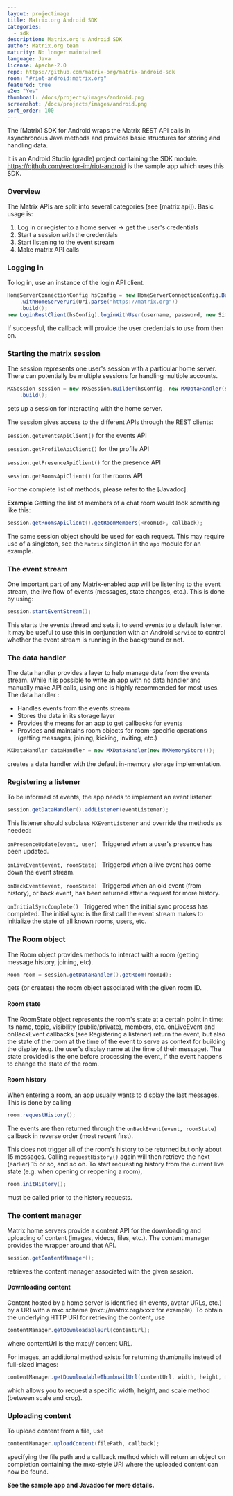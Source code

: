 ```yaml
---
layout: projectimage
title: Matrix.org Android SDK
categories: 
  - sdk
description: Matrix.org's Android SDK
author: Matrix.org team
maturity: No longer maintained
language: Java
license: Apache-2.0
repo: https://github.com/matrix-org/matrix-android-sdk
room: "#riot-android:matrix.org"
featured: true
e2e: "Yes"
thumbnail: /docs/projects/images/android.png
screenshot: /docs/projects/images/android.png
sort_order: 100
---
```


The [Matrix] SDK for Android wraps the Matrix REST API calls in asynchronous Java methods and provides basic structures for storing and handling data.

It is an Android Studio (gradle) project containing the SDK module.
https://github.com/vector-im/riot-android is the sample app which uses this SDK.

### Overview

The Matrix APIs are split into several categories (see [matrix api]).
Basic usage is:

 1. Log in or register to a home server -> get the user's credentials
 2. Start a session with the credentials
 3. Start listening to the event stream
 3. Make matrix API calls

### Logging in

To log in, use an instance of the login API client.

```java
HomeServerConnectionConfig hsConfig = new HomeServerConnectionConfig.Builder()
    .withHomeServerUri(Uri.parse("https://matrix.org"))
    .build();
new LoginRestClient(hsConfig).loginWithUser(username, password, new SimpleApiCallback<Credentials>());
```

If successful, the callback will provide the user credentials to use from then on.

### Starting the matrix session

The session represents one user's session with a particular home server. There can potentially be multiple sessions for handling multiple accounts.

```java
MXSession session = new MXSession.Builder(hsConfig, new MXDataHandler(store, credentials), getApplicationContext())
    .build();
```

sets up a session for interacting with the home server.

The session gives access to the different APIs through the REST clients:

```session.getEventsApiClient()``` for the events API

```session.getProfileApiClient()``` for the profile API

```session.getPresenceApiClient()``` for the presence API

```session.getRoomsApiClient()``` for the rooms API

For the complete list of methods, please refer to the [Javadoc].

**Example**
Getting the list of members of a chat room would look something like this:

```java
session.getRoomsApiClient().getRoomMembers(<roomId>, callback);
```

The same session object should be used for each request. This may require use
of a singleton, see the ```Matrix``` singleton in the ```app``` module for an
example.

### The event stream

One important part of any Matrix-enabled app will be listening to the event stream, the live flow of events (messages, state changes, etc.).
This is done by using:

```java
session.startEventStream();
```

This starts the events thread and sets it to send events to a default listener.
It may be useful to use this in conjunction with an Android ```Service``` to
control whether the event stream is running in the background or not.

### The data handler

The data handler provides a layer to help manage data from the events stream. While it is possible to write an app with no
data handler and manually make API calls, using one is highly recommended for most uses. The data handler :

 * Handles events from the events stream
 * Stores the data in its storage layer
 * Provides the means for an app to get callbacks for events
 * Provides and maintains room objects for room-specific operations (getting messages, joining, kicking, inviting, etc.)

```java
MXDataHandler dataHandler = new MXDataHandler(new MXMemoryStore());
```

creates a data handler with the default in-memory storage implementation.

### Registering a listener

To be informed of events, the app needs to implement an event listener.

```java
session.getDataHandler().addListener(eventListener);
```

This listener should subclass ```MXEventListener``` and override the methods as needed:

```onPresenceUpdate(event, user) ```
Triggered when a user's presence has been updated.

```onLiveEvent(event, roomState) ```
Triggered when a live event has come down the event stream.

```onBackEvent(event, roomState) ```
Triggered when an old event (from history), or back event, has been returned after a request for more history.

```onInitialSyncComplete() ```
Triggered when the initial sync process has completed. The initial sync is the first call the event stream makes
to initialize the state of all known rooms, users, etc.

### The Room object
The Room object provides methods to interact with a room (getting message history, joining, etc).

```java
Room room = session.getDataHandler().getRoom(roomId);
```

gets (or creates) the room object associated with the given room ID.

#### Room state
The RoomState object represents the room's state at a certain point in time: its name, topic, visibility (public/private), members, etc.
onLiveEvent and onBackEvent callbacks (see Registering a listener) return the event, but also the state of the room at the time of the event to
serve as context for building the display (e.g. the user's display name at the time of their message). The state provided is the one before
processing the event, if the event happens to change the state of the room.

#### Room history
When entering a room, an app usually wants to display the last messages. This is done by calling

```java
room.requestHistory();
```

The events are then returned through the ```onBackEvent(event, roomState)``` callback in reverse order (most recent first).

This does not trigger all of the room's history to be returned but only about 15 messages. Calling ```requestHistory()``` again will then
retrieve the next (earlier) 15 or so, and so on. To start requesting history from the current live state (e.g. when opening or reopening a room),

```java
room.initHistory();
```

must be called prior to the history requests.

### The content manager

Matrix home servers provide a content API for the downloading and uploading of content (images, videos, files, etc.).
The content manager provides the wrapper around that API.

```java
session.getContentManager();
```

retrieves the content manager associated with the given session.

#### Downloading content

Content hosted by a home server is identified (in events, avatar URLs, etc.) by a URI with a mxc scheme (mxc://matrix.org/xxxx for example).
To obtain the underlying HTTP URI for retrieving the content, use

```java
contentManager.getDownloadableUrl(contentUrl);
```

where contentUrl is the mxc:// content URL.

For images, an additional method exists for returning thumbnails instead of full-sized images:

```java
contentManager.getDownloadableThumbnailUrl(contentUrl, width, height, method);
```

which allows you to request a specific width, height, and scale method (between scale and crop).

### Uploading content
To upload content from a file, use

```java
contentManager.uploadContent(filePath, callback);
```

specifying the file path and a callback method which will return an object on completion containing the mxc-style URI where the uploaded
content can now be found.

**See the sample app and Javadoc for more details.**
